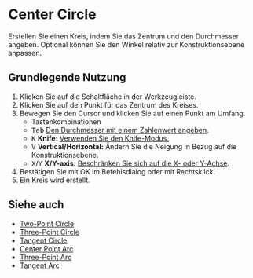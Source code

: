
# Center Circle 

<Reference shortcut="" command="Center Circle" button="Werkzeugleiste" />

Erstellen Sie einen Kreis, indem Sie das Zentrum und den Durchmesser angeben. Optional können Sie den Winkel relativ zur Konstruktionsebene anpassen.

## Grundlegende Nutzung

1. Klicken Sie auf die Schaltfläche <ButtonIcon type="button-center-circle" /> in der Werkzeugleiste.
2. Klicken Sie auf den Punkt für das Zentrum des Kreises.
3. Bewegen Sie den Cursor und klicken Sie auf einen Punkt am Umfang.
   - <Kst>Tastenkombinationen</Kst>
   - <kbd>Tab</kbd> [Den Durchmesser mit einem Zahlenwert angeben](./sketching-essentials#specify-dimensions-numerically).
   - <kbd>K</kbd> **Knife:** [Verwenden Sie den Knife-Modus.](./sketching-essentials#use-knife-mode) 
   - <kbd>V</kbd> **Vertical/Horizontal:** Ändern Sie die Neigung in Bezug auf die Konstruktionsebene.
   - <kbd>X</kbd>/<kbd>Y</kbd> **X/Y-axis:** [Beschränken Sie sich auf die X- oder Y-Achse](./sketching-essentials#constrain-to-an-axis).
4. Bestätigen Sie mit OK im Befehlsdialog oder mit Rechtsklick.
5. Ein Kreis wird erstellt.

<VideoPlayer fileName="center-circle"/>

## Siehe auch
- [Two-Point Circle](./two-point-circle)
- [Three-Point Circle](./three-point-circle)
- [Tangent Circle](./tangent-circle)
- [Center Point Arc](./center-point-arc)
- [Three-Point Arc](./three-point-arc)
- [Tangent Arc](./tangent-arc)